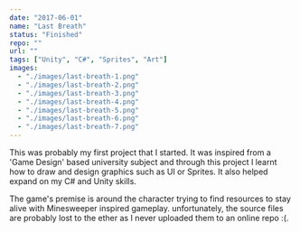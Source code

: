 ```yaml
---
date: "2017-06-01"
name: "Last Breath"
status: "Finished"
repo: ""
url: ""
tags: ["Unity", "C#", "Sprites", "Art"]
images:
  - "./images/last-breath-1.png"
  - "./images/last-breath-2.png"
  - "./images/last-breath-3.png"
  - "./images/last-breath-4.png"
  - "./images/last-breath-5.png"
  - "./images/last-breath-6.png"
  - "./images/last-breath-7.png"
---
```


This was probably my first project that I started. It was inspired from a 'Game Design' based university subject and through this project I learnt how to draw and design graphics such as UI or Sprites. It also helped expand on my C# and Unity skills.

The game's premise is around the character trying to find resources to stay alive with Minesweeper inspired gameplay. unfortunately, the source files are probably lost to the ether as I never uploaded them to an online repo :(.
